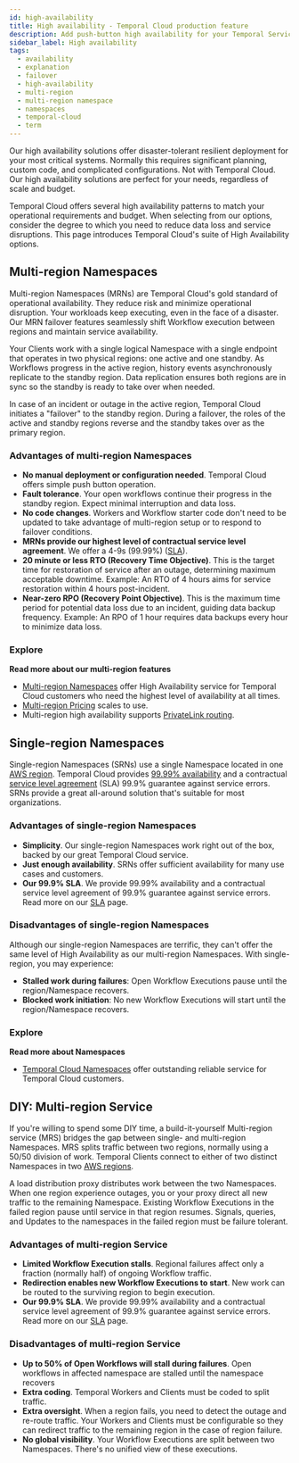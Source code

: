 ```yaml
---
id: high-availability
title: High availability - Temporal Cloud production feature
description: Add push-button high availability for your Temporal Service with multi-region Namespaces. They provide seamless failover capabilities to your production work, ensuring continuous reliable operation.
sidebar_label: High availability
tags:
  - availability
  - explanation
  - failover
  - high-availability
  - multi-region
  - multi-region namespace
  - namespaces
  - temporal-cloud
  - term
---
```


Our high availability solutions offer disaster-tolerant resilient deployment for your most critical systems.
Normally this requires significant planning, custom code, and complicated configurations.
Not with Temporal Cloud.
Our high availability solutions are perfect for your needs, regardless of scale and budget.

Temporal Cloud offers several high availability patterns to match your operational requirements and budget.
When selecting from our options, consider the degree to which you need to reduce data loss and service disruptions.
This page introduces Temporal Cloud's suite of High Availability options.

## Multi-region Namespaces

Multi-region Namespaces (MRNs) are Temporal Cloud's gold standard of operational availability.
They reduce risk and minimize operational disruption.
Your workloads keep executing, even in the face of a disaster.
Our MRN failover features seamlessly shift Workflow execution between regions and maintain service availability.

Your Clients work with a single logical Namespace with a single endpoint that operates in two physical regions: one active and one standby.
As Workflows progress in the active region, history events asynchronously replicate to the standby region.
Data replication ensures both regions are in sync so the standby is ready to take over when needed.

In case of an incident or outage in the active region, Temporal Cloud initiates a "failover" to the standby region.
During a failover, the roles of the active and standby regions reverse and the standby takes over as the primary region.

### Advantages of multi-region Namespaces

* **No manual deployment or configuration needed**.
  Temporal Cloud offers simple push button operation.
* **Fault tolerance**.
  Your open workflows continue their progress in the standby region.
  Expect minimal interruption and data loss.
* **No code changes**.
  Workers and Workflow starter code don't need to be updated to take advantage of multi-region setup or to respond to failover conditions.
* **MRNs provide our highest level of contractual service level agreement**. We offer a 4-9s (99.99%) ([SLA](https://docs.temporal.io/cloud/sla)). <!--update to point to multi-region SLA-->
* **20 minute or less RTO (Recovery Time Objective)**.
  This is the target time for restoration of service after an outage, determining maximum acceptable downtime.
  Example: An RTO of 4 hours aims for service restoration within 4 hours post-incident.
* **Near-zero RPO (Recovery Point Objective)**.
  This is the maximum time period for potential data loss due to an incident, guiding data backup frequency.
  Example: An RPO of 1 hour requires data backups every hour to minimize data loss. 

### Explore

**Read more about our multi-region features**

* [Multi-region Namespaces](/cloud/namespaces) offer High Availability service for Temporal Cloud customers who need the highest level of availability at all times. <!--/cloud/multi-region-->
* [Multi-region Pricing](/cloud/pricing) scales to use.<!--update link to point to multi-region section-->
* Multi-region high availability supports [PrivateLink routing](/cloud). <!--add link-->

## Single-region Namespaces

Single-region Namespaces (SRNs) use a single Namespace located in one [AWS region](https://docs.temporal.io/cloud/service-availability).
Temporal Cloud provides [99.99% availability](https://docs.temporal.io/cloud/sla) and a contractual [service level agreement](https://docs.temporal.io/cloud/sla) (SLA) 99.9% guarantee against service errors.
SRNs provide a great all-around solution that's suitable for most organizations.

### Advantages of single-region Namespaces

* **Simplicity**. Our single-region Namespaces work right out of the box, backed by our great Temporal Cloud service.
* **Just enough availability**. SRNs offer sufficient availability for many use cases and customers.
* **Our 99.9% SLA**. We provide 99.99% availability and a contractual service level agreement of 99.9% guarantee against service errors. Read more on our [SLA](https://docs.temporal.io/cloud/sla) page.

### Disadvantages of single-region Namespaces

Although our single-region Namespaces are terrific, they can't offer the same level of High Availability as our multi-region Namespaces.
With single-region, you may experience:

* **Stalled work during failures**:
  Open Workflow Executions pause until the region/Namespace recovers.
* **Blocked work initiation**:
  No new Workflow Executions will start until the region/Namespace recovers.

### Explore

**Read more about Namespaces**

* [Temporal Cloud Namespaces](/cloud/namespaces) offer outstanding reliable service for Temporal Cloud customers.

## DIY: Multi-region Service

If you're willing to spend some DIY time, a build-it-yourself Multi-region service (MRS) bridges the gap between single- and multi-region Namespaces.
MRS splits traffic between two regions, normally using a 50/50 division of work.
Temporal Clients connect to either of two distinct Namespaces in two [AWS regions](https://docs.temporal.io/cloud/service-availability).

A load distribution proxy distributes work between the two Namespaces.
When one region experience outages, you or your proxy direct all new traffic to the remaining Namespace.
Existing Workflow Executions in the failed region pause until service in that region resumes.
Signals, queries, and Updates to the namespaces in the failed region must be failure tolerant.

### Advantages of multi-region Service

* **Limited Workflow Execution stalls**.
  Regional failures affect only a fraction (normally half) of ongoing Workflow traffic.
* **Redirection enables new Workflow Executions to start**.
  New work can be routed to the surviving region to begin execution.
* **Our 99.9% SLA**.
  We provide 99.99% availability and a contractual service level agreement of 99.9% guarantee against service errors.
  Read more on our [SLA](https://docs.temporal.io/cloud/sla) page.

### Disadvantages of multi-region Service

* **Up to 50% of Open Workflows will stall during failures**. Open workflows in affected namespace are stalled until the namespace recovers
* **Extra coding**. Temporal Workers and Clients must be coded to split traffic.
* **Extra oversight**. When a region fails, you need to detect the outage and re-route traffic. Your Workers and Clients must be configurable so they can redirect traffic to the remaining region in the case of region failure.
* **No global visibility**. Your Workflow Executions are split between two Namespaces. There's no unified view of these executions.
